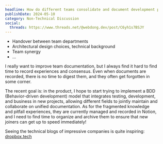 ```yaml
---
headline: How do different teams consolidate and document development practices?
publishDate: 2024-05-10
category: Non-Technical Discussion
social:
  threads: https://www.threads.net/@webdong.dev/post/C6yh1s7BSJY
---
```


- Handover between team departments
- Architectural design choices, technical background
- Team synergy
- ...

I really want to improve team documentation, but I always find it hard to find time to record experiences and consensus. Even when documents are recorded, there is no time to digest them, and they often get forgotten in some corner.

The recent goal is: in the product, I hope to start trying to implement a BDD (Behavior-driven development) model that integrates testing, development, and business in new projects, allowing different fields to jointly maintain and collaborate on unified documentation. As for the fragmented knowledge and pitfall experiences, they are currently managed and recorded in Notion, and I need to find time to organize and archive them to ensure that new joiners can get up to speed immediately!

Seeing the technical blogs of impressive companies is quite inspiring: [dropbox.tech](https://dropbox.tech)
